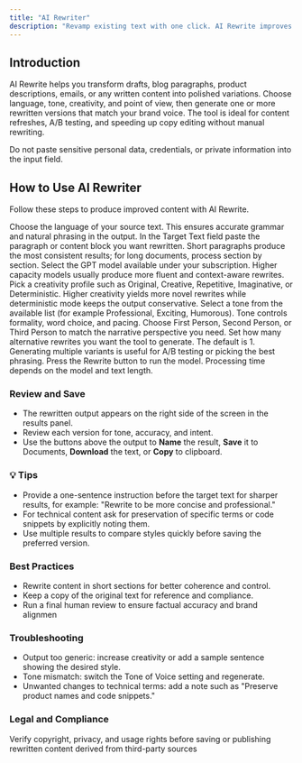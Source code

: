 ```yaml
---
title: "AI Rewriter"
description: "Revamp existing text with one click. AI Rewrite improves clarity, tone, and style so your content reads better while preserving the original meaning."
---
```


## Introduction

AI Rewrite helps you transform drafts, blog paragraphs, product descriptions, emails, or any written content into polished variations. Choose language, tone, creativity, and point of view, then generate one or more rewritten versions that match your brand voice. The tool is ideal for content refreshes, A/B testing, and speeding up copy editing without manual rewriting.

<Warning>
  Do not paste sensitive personal data, credentials, or private information into the input field.
</Warning>

## How to Use AI Rewriter

Follow these steps to produce improved content with AI Rewrite.

<Steps>
  <Step title="Select Input Language">
    Choose the language of your source text. This ensures accurate grammar and natural phrasing in the output.
  </Step>
  <Step title="Paste Target Text">
    In the Target Text field paste the paragraph or content block you want rewritten. Short paragraphs produce the most consistent results; for long documents, process section by section.
  </Step>
  <Step title="Choose AI Model">
    Select the GPT model available under your subscription. Higher capacity models usually produce more fluent and context-aware rewrites.
  </Step>
  <Step title="Set Creativity">
    Pick a creativity profile such as Original, Creative, Repetitive, Imaginative, or Deterministic. Higher creativity yields more novel rewrites while deterministic mode keeps the output conservative.
  </Step>
  <Step title="Choose Tone of Voice">
    Select a tone from the available list (for example Professional, Exciting, Humorous). Tone controls formality, word choice, and pacing.
  </Step>
  <Step title="Point of View">
    Choose First Person, Second Person, or Third Person to match the narrative perspective you need.
  </Step>
  <Step title="Number of Results">
    Set how many alternative rewrites you want the tool to generate. The default is 1. Generating multiple variants is useful for A/B testing or picking the best phrasing.
  </Step>
  <Step title="Click Rewrite">
    Press the Rewrite button to run the model. Processing time depends on the model and text length.
  </Step>
</Steps>

### Review and Save

- The rewritten output appears on the right side of the screen in the results panel.
- Review each version for tone, accuracy, and intent.
- Use the buttons above the output to **Name** the result, **Save** it to Documents, **Download** the text, or **Copy** to clipboard.

### 💡 Tips

- Provide a one-sentence instruction before the target text for sharper results, for example: "Rewrite to be more concise and professional."
- For technical content ask for preservation of specific terms or code snippets by explicitly noting them.
- Use multiple results to compare styles quickly before saving the preferred version.

### Best Practices

- Rewrite content in short sections for better coherence and control.
- Keep a copy of the original text for reference and compliance.
- Run a final human review to ensure factual accuracy and brand alignmen

### Troubleshooting

- Output too generic: increase creativity or add a sample sentence showing the desired style.
- Tone mismatch: switch the Tone of Voice setting and regenerate.
- Unwanted changes to technical terms: add a note such as "Preserve product names and code snippets."

### Legal and Compliance

Verify copyright, privacy, and usage rights before saving or publishing rewritten content derived from third-party sources
